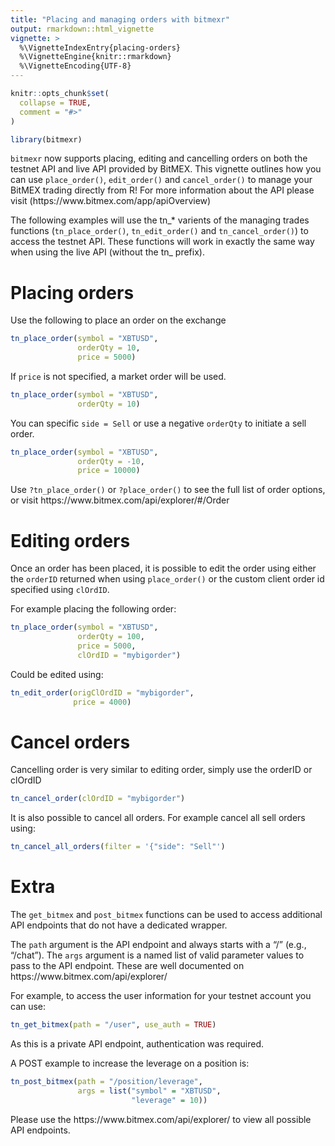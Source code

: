 ```yaml
---
title: "Placing and managing orders with bitmexr"
output: rmarkdown::html_vignette
vignette: >
  %\VignetteIndexEntry{placing-orders}
  %\VignetteEngine{knitr::rmarkdown}
  %\VignetteEncoding{UTF-8}
---
```


```r
knitr::opts_chunk$set(
  collapse = TRUE,
  comment = "#>"
)
```

```r
library(bitmexr)
```

`bitmexr` now supports placing, editing and cancelling orders on both the testnet API and live API provided by BitMEX. This vignette outlines how you can use `place_order()`, `edit_order()` and `cancel_order()` to manage your BitMEX trading directly from R! For more information about the API please visit (https://www.bitmex.com/app/apiOverview)

The following examples will use the tn_* varients of the managing trades functions (`tn_place_order()`, `tn_edit_order()` and `tn_cancel_order()`) to access the testnet API. These functions will work in exactly the same way when using the live API (without the tn_ prefix).

# Placing orders

Use the following to place an order on the exchange

```r
tn_place_order(symbol = "XBTUSD", 
               orderQty = 10, 
               price = 5000)
```

If `price` is not specified, a market order will be used.

```r
tn_place_order(symbol = "XBTUSD", 
               orderQty = 10)
```

You can specific `side = Sell` or use a negative `orderQty` to initiate a sell order.

```r
tn_place_order(symbol = "XBTUSD", 
               orderQty = -10, 
               price = 10000)
```

Use `?tn_place_order()` or `?place_order()` to see the full list of order options, or visit 
https://www.bitmex.com/api/explorer/#/Order

# Editing orders

Once an order has been placed, it is possible to edit the order using either the `orderID` returned when using `place_order()` or the custom client order id specified using `clOrdID`.

For example placing the following order:

```r
tn_place_order(symbol = "XBTUSD", 
               orderQty = 100, 
               price = 5000, 
               clOrdID = "mybigorder")
```

Could be edited using:

```r
tn_edit_order(origClOrdID = "mybigorder", 
              price = 4000)
```

# Cancel orders

Cancelling order is very similar to editing order, simply use the orderID or clOrdID 

```r
tn_cancel_order(clOrdID = "mybigorder")
```

It is also possible to cancel all orders. For example cancel all sell orders using:

```r
tn_cancel_all_orders(filter = '{"side": "Sell"')
```

# Extra

The `get_bitmex` and `post_bitmex` functions can be used to access additional API endpoints that do not have a dedicated wrapper.

The `path` argument is the API endpoint and always starts with a "/" (e.g., "/chat").
The `args` argument is a named list of valid parameter values to pass to the API endpoint. These are well documented on https://www.bitmex.com/api/explorer/ 

For example, to access the user information for your testnet account you can use:

```r
tn_get_bitmex(path = "/user", use_auth = TRUE)
```

As this is a private API endpoint, authentication was required.

A POST example to increase the leverage on a position is:

```r
tn_post_bitmex(path = "/position/leverage", 
               args = list("symbol" = "XBTUSD", 
                           "leverage" = 10))
```

Please use the https://www.bitmex.com/api/explorer/ to view all possible API endpoints.
